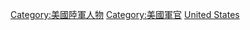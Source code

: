 {{Commonscat|United States Army officers}}

[[Category:美國陸軍人物|Category:美國陸軍人物]]
[[Category:美國軍官|Category:美國軍官]]
[[Category:陸軍軍官|United States]]